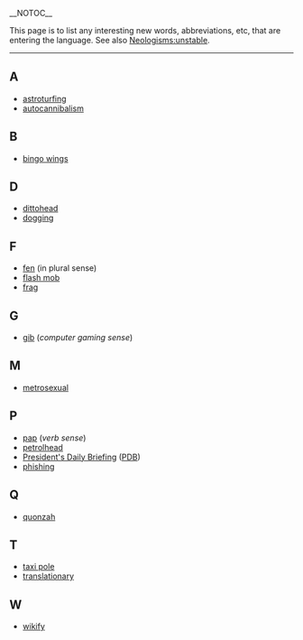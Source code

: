 __NOTOC__

This page is to list any interesting new words, abbreviations, etc, that are entering the language.  See also [[Neologisms:unstable]].

----
==A==
*[[astroturfing]]
*[[autocannibalism]]

==B==
*[[bingo wings]]

==D==
*[[dittohead]]
*[[dogging]]

==F==
*[[fen]] (in plural sense)
*[[flash mob]]
*[[frag]]

==G==
*[[gib]] (''computer gaming sense'')

==M==
*[[metrosexual]]

==P==
*[[pap]] (''verb sense'')
*[[petrolhead]]
*[[President's Daily Briefing]] ([[PDB]])
*[[phishing]]

==Q==
*[[quonzah]]

==T==
*[[taxi pole]]
*[[translationary]]

==W==
*[[wikify]]